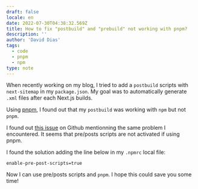 ```yaml
---
draft: false
locale: en
date: 2022-07-30T04:38:32.569Z
title: How to fix "postbuild" and "prebuild" not working with pnpm?
description: ''
author: 'David Dias'
tags:
  - code
  - pnpm
  - npm
type: note
---
```

When recently working on my blog, I tried to add a `postbuild` scripts with `next-sitemap` in my `package.json`. My goal was to automatically generate `.xml` files after each Next.js builds.

Using [pnpm](https://pnpm.io/), I found out that my `postbuild` was working with `npm` but not `pnpm`.

I found out [this issue](https://github.com/pnpm/pnpm/issues/2891) on Github mentionning the same problem I encountered. It seems that pre/posts scripts are not activated if using pnpm.


I found the solution adding the line below in my `.npmrc` local file:

```.bash:.npmrc
enable-pre-post-scripts=true
```

Now I can use pre/posts scripts and `pnpm`. I hope this could save you some time!
